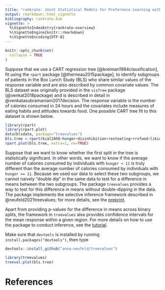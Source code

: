 ```yaml
---
title: "rankrate: Joint Statistical Models for Preference Learning with Rankings and Ratings"
output: rmarkdown::html_vignette
bibliography: rankrate.bib
vignette: >
  %\VignetteIndexEntry{rankrate-overview}
  %\VignetteEngine{knitr::rmarkdown}
  %\VignetteEncoding{UTF-8}
---
```


```r
knitr::opts_chunk$set(
  collapse = TRUE
)
```

Suppose that we use a CART regression tree [@breiman1984classification], fit using the ``rpart`` package [@therneau2015package], to identify subgroups of patients in the Box Lunch Study (BLS) who share similar values of the response variable and are also described by common covariate values. The BLS dataset was originally provided in the ``visTree`` package (@venkat2018package) and is described in detail in @venkatasubramaniam2017decision. The response variable is the number of calories consumed in 24 hours and the covariates include measures of eating habits and attitudes towards food. One possible CART tree fit to this dataset is shown below. 

```r
library(rpart)
library(rpart.plot)
data(blsdata, package="treevalues")
bls.tree <-rpart(kcal24h0~hunger+disinhibition+resteating+rrvfood+liking+wanting, model = TRUE, data = blsdata, cp=0.02)
rpart.plot(bls.tree, extra=1, nn=TRUE)
```

Suppose that we want to know whether the first split in the tree is statistically significant. In other words, we want to know if the average number of calories consumed by individuals with ``hunger < 11`` is truly different than the average number of calories consumed by individuals with ``hunger >= 11``. Because we used our data to select these two subgroups, we cannot naively "double dip" in the same data to test for a difference in means between the two subgroups. The package ``treevalues`` provides a way to test for this difference in means without double-dipping in the data. The package implements the selective inference framework described in @neufeld2021treevalues; for more details, see the [preprint](https://arxiv.org/abs/2106.07816). 

Apart from providing p-values for the difference in means across binary splits, the framework in ``treevalues`` also provides confidence intervals for the mean response within a given region. For more details on how to use the package to conduct inference, see the [tutorial](https://anna-neufeld.github.io/treevalues/articles/inference_tutorial.html). 

Make sure that ``devtools`` is installed by running ``install.packages("devtools")``, then type

```r
devtools::install_github("anna-neufeld/treevalues")
```
```r
library(treevalues)
treeval.plot(bls.tree)
```

# References
